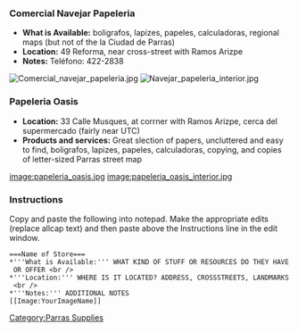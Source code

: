 === Comercial Navejar Papeleria ===

*'''What is Available:''' boligrafos, lapizes, papeles, calculadoras, regional maps (but not of the la Ciudad de Parras)
*'''Location:''' 49 Reforma, near cross-street with Ramos Arizpe
*'''Notes:''' Teléfono: 422-2838

[[Image:Comercial_navejar_papeleria.jpg]] [[Image:Navejar_papeleria_interior.jpg]]

===Papeleria Oasis===
*'''Location:''' 33 Calle Musques, at corrner with Ramos Arizpe, cerca del supermercado (fairly near UTC)
*'''Products and services:''' Great slection of papers, uncluttered and easy to find, boligrafos, lapizes, papeles, calculadoras, copying, and copies of letter-sized Parras street map

[[image:papeleria_oasis.jpg]] [[image:papeleria_oasis_interior.jpg]]

===Instructions===
Copy and paste the following into notepad.  Make the appropriate edits (replace allcap text) and then paste above the Instructions line in the edit window.

 <nowiki>===Name of Store===</nowiki>
 <nowiki>*'''What is Available:''' WHAT KIND OF STUFF OR RESOURCES DO THEY HAVE OR OFFER <br /></nowiki>
 <nowiki>*'''Location:''' WHERE IS IT LOCATED? ADDRESS, CROSSSTREETS, LANDMARKS <br /></nowiki>
 <nowiki>*'''Notes:''' ADDITIONAL NOTES</nowiki>
 <nowiki>[[Image:YourImageName]]</nowiki>

[[Category:Parras Supplies]]